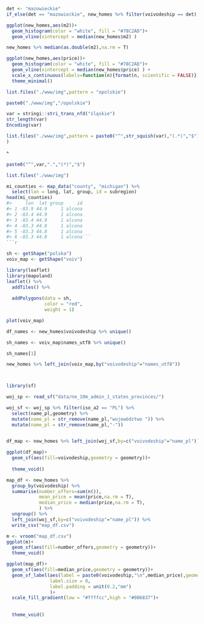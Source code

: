 ```r
det <- "mazowieckie"
if_else(det == "mazowieckie", new_homes %>% filter(voivodeship == det),new_homes)
```

```r
ggplot(new_homes,aes(m2))+
  geom_histogram(color = "white", fill = "#78C2AD")+
  geom_vline(xintercept = median(new_homes$m2) )

```
```r
new_homes %>% median(as.double(m2),na.rm = T)
```

```r
ggplot(new_homes,aes(price))+
  geom_histogram(color = "white", fill = "#78C2AD")+
  geom_vline(xintercept = median(new_homes$price) ) +
  scale_x_continuous(labels=function(n){format(n, scientific = FALSE)})+
  theme_minimal()
```

```r
list.files("./www/img",pattern = "opolskie")
```
```r
paste0("./www/img","/opolskie")
```

```r
var = stringi::stri_trans_nfd("śląskie")
str_length(var)
Encoding(var)
```

```r
list.files("./www/img",pattern = paste0("^",str_squish(var),"(.*)","$")
)

```

^
```r
paste0("^",var,".","(*)","$")
```

```r
list.files("./www/img")
```
```r
mi_counties <- map_data("county", "michigan") %>% 
  select(lon = long, lat, group, id = subregion)
head(mi_counties)
#>     lon  lat group     id
#> 1 -83.9 44.9     1 alcona
#> 2 -83.4 44.9     1 alcona
#> 3 -83.4 44.9     1 alcona
#> 4 -83.3 44.8     1 alcona
#> 5 -83.3 44.8     1 alcona
#> 6 -83.3 44.8     1 alcona```
```r

```

```r
sh <- getShape("polska")
voiv_map <- getShape("voiv")
```
```r
library(leaflet)
library(mapoland)
leaflet() %>% 
  addTiles() %>% 
  
  addPolygons(data = sh,
              color = "red",
              weight = 1)
```

```r
plot(voiv_map)
```
```r
df_names <- new_homes$voivodeship %>% unique() 
```


```r
sh_names <- voiv_map$names_utf8 %>% unique()
```
```r
sh_names[1]
```

```r
new_homes %>% left_join(voiv_map,by("voivodeship"="names_utf8"))
```
```r

```


```r
```
```r
library(sf)
```
```r
woj_sp <- read_sf("data/ne_10m_admin_1_states_provinces/")
```
```r
woj_sf <- woj_sp %>% filter(iso_a2 == "PL") %>% 
  select(name_pl,geometry) %>% 
  mutate(name_pl = str_remove(name_pl,"województwo ")) %>% 
  mutate(name_pl = str_remove(name_pl,"-"))
  
```
```r
df_map <- new_homes %>% left_join(woj_sf,by=c("voivodeship"="name_pl"))
```


```r
ggplot(df_map)+
  geom_sf(aes(fill=voivodeship,geometry = geometry))+
  
  theme_void()
```


```r
map_df <- new_homes %>% 
  group_by(voivodeship) %>% 
  summarise(number_offers=sum(n()),
            mean_price = mean(price,na.rm = T),
            median_price = median(price,na.rm = T),
            ) %>%
  ungroup() %>% 
  left_join(woj_sf,by=c("voivodeship"="name_pl")) %>% 
  write_csv("map_df.csv")
```

```r
m <- vroom("map_df.csv")
ggplot(m)+
  geom_sf(aes(fill=number_offers,geometry = geometry))+
  theme_void()
```
```r
ggplot(map_df)+
  geom_sf(aes(fill=median_price,geometry = geometry))+
  geom_sf_label(aes(label = paste0(voivodeship,"\n",median_price),geometry = geometry),
                label.size = 0,
                label.padding = unit(0.2,"mm")
                )+
  scale_fill_gradient(low = "#ffffcc",high = "#006837")+
  
  
  theme_void()
```






